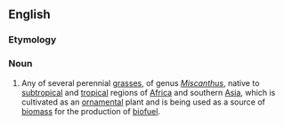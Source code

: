 ==English==
{{rfimage}}
{{wikipedia}}
{{wikispecies}}

===Etymology===
{{rfe}}
===Noun===
{{wikipedia}}
{{en-noun|-}}

# Any of several perennial [[grass]]es, of genus ''[[Miscanthus]]'', native to [[subtropical]] and [[tropical]] regions of [[Africa]] and southern [[Asia]], which is cultivated as an [[ornamental]] plant and is being used as a source of [[biomass]] for the production of [[biofuel]].